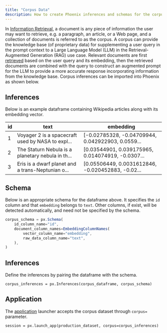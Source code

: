 ```yaml
---
title: "Corpus Data"
description: How to create Phoenix inferences and schemas for the corpus data
---
```


In [Information Retrieval](https://en.wikipedia.org/wiki/Information_retrieval), a document is any piece of information the user may want to retrieve, e.g. a paragraph, an article, or a Web page, and a collection of documents is referred to as the corpus. A corpus can provide the knowledge base (of proprietary data) for supplementing a user query in the prompt context to a Large Language Model (LLM) in the Retrieval-Augmented Generation (RAG) use case. Relevant documents are first [retrieved](/phoenix/inferences/how-to-inferences/define-your-schema/retrieval-rag) based on the user query and its embedding, then the retrieved documents are combined with the query to construct an augmented prompt for the LLM to provide a more accurate response incorporating information from the knowledge base. Corpus inferences can be imported into Phoenix as shown below.

## Inferences

Below is an example dataframe containing Wikipedia articles along with its embedding vector.

| id | text                                              | embedding                                          |
| -- | ------------------------------------------------- | -------------------------------------------------- |
| 1  | Voyager 2 is a spacecraft used by NASA to expl... | \[-0.02785328, -0.04709944, 0.042922903, 0.0559... |
| 2  | The Staturn Nebula is a planetary nebula in th... | \[0.03544901, 0.039175965, 0.014074919, -0.0307... |
| 3  | Eris is a dwarf planet and a trans-Neptunian o... | \[0.05506449, 0.0031612846, -0.020452883, -0.02... |

## Schema

Below is an appropriate schema for the dataframe above. It specifies the `id` column and that `embedding` belongs to `text`. Other columns, if exist, will be detected automatically, and need not be specified by the schema.

```javascript
corpus_schema = px.Schema(
    id_column_name="id",
    document_column_names=EmbeddingColumnNames(
        vector_column_name="embedding",
        raw_data_column_name="text",
    ),
)
```

## Inferences

Define the inferences by pairing the dataframe with the schema.

```
corpus_inferences = px.Inferences(corpus_dataframe, corpus_schema)
```

## Application

The [application](/phoenix/inferences/how-to-inferences/manage-the-app#launch-the-app) launcher accepts the corpus dataset through `corpus=` parameter.

```
session = px.launch_app(production_dataset, corpus=corpus_inferences)
```



